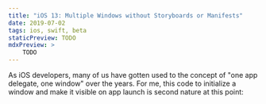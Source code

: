 ```yaml
---
title: "iOS 13: Multiple Windows without Storyboards or Manifests"
date: 2019-07-02
tags: ios, swift, beta
staticPreview: TODO
mdxPreview: >
    TODO
---
```


As iOS developers, many of us have gotten used to the concept of "one app delegate, one window" over the years. For me, this code to initialize a window and make it visible on app launch is second nature at this point:

```swift
```